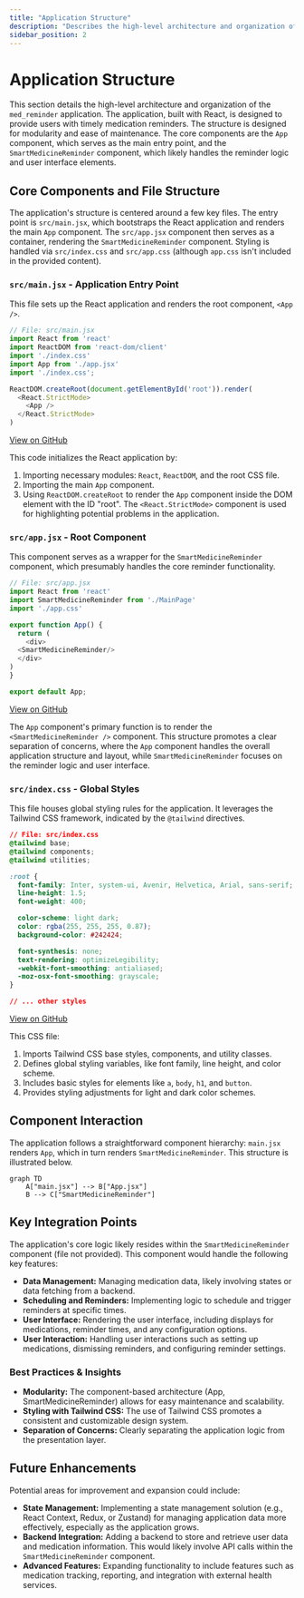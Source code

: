 ```yaml
---
title: "Application Structure"
description: "Describes the high-level architecture and organization of the application's codebase."
sidebar_position: 2
---
```


# Application Structure

This section details the high-level architecture and organization of the `med_reminder` application. The application, built with React, is designed to provide users with timely medication reminders. The structure is designed for modularity and ease of maintenance. The core components are the `App` component, which serves as the main entry point, and the `SmartMedicineReminder` component, which likely handles the reminder logic and user interface elements.

## Core Components and File Structure

The application's structure is centered around a few key files. The entry point is `src/main.jsx`, which bootstraps the React application and renders the main `App` component. The `src/app.jsx` component then serves as a container, rendering the `SmartMedicineReminder` component. Styling is handled via `src/index.css` and `src/app.css` (although `app.css` isn't included in the provided content).

### `src/main.jsx` - Application Entry Point

This file sets up the React application and renders the root component, `<App />`.

```javascript
// File: src/main.jsx
import React from 'react'
import ReactDOM from 'react-dom/client'
import './index.css'
import App from './app.jsx'
import './index.css';

ReactDOM.createRoot(document.getElementById('root')).render(
  <React.StrictMode>
    <App />
  </React.StrictMode>
)
```
[View on GitHub](https://github.com/santrupt29/med_reminder/blob/main/src/main.jsx)

This code initializes the React application by:
1.  Importing necessary modules: `React`, `ReactDOM`, and the root CSS file.
2.  Importing the main `App` component.
3.  Using `ReactDOM.createRoot` to render the `App` component inside the DOM element with the ID "root". The `<React.StrictMode>` component is used for highlighting potential problems in the application.

### `src/app.jsx` - Root Component

This component serves as a wrapper for the `SmartMedicineReminder` component, which presumably handles the core reminder functionality.

```javascript
// File: src/app.jsx
import React from 'react'
import SmartMedicineReminder from './MainPage'
import './app.css'

export function App() {
  return (
    <div>
  <SmartMedicineReminder/>
  </div>
)
}

export default App;
```
[View on GitHub](https://github.com/santrupt29/med_reminder/blob/main/src/app.jsx)

The `App` component's primary function is to render the `<SmartMedicineReminder />` component. This structure promotes a clear separation of concerns, where the `App` component handles the overall application structure and layout, while `SmartMedicineReminder` focuses on the reminder logic and user interface.

### `src/index.css` - Global Styles

This file houses global styling rules for the application. It leverages the Tailwind CSS framework, indicated by the `@tailwind` directives.

```css
// File: src/index.css
@tailwind base;
@tailwind components;
@tailwind utilities;

:root {
  font-family: Inter, system-ui, Avenir, Helvetica, Arial, sans-serif;
  line-height: 1.5;
  font-weight: 400;

  color-scheme: light dark;
  color: rgba(255, 255, 255, 0.87);
  background-color: #242424;

  font-synthesis: none;
  text-rendering: optimizeLegibility;
  -webkit-font-smoothing: antialiased;
  -moz-osx-font-smoothing: grayscale;
}

// ... other styles
```
[View on GitHub](https://github.com/santrupt29/med_reminder/blob/main/src/index.css)

This CSS file:
1.  Imports Tailwind CSS base styles, components, and utility classes.
2.  Defines global styling variables, like font family, line height, and color scheme.
3.  Includes basic styles for elements like `a`, `body`, `h1`, and `button`.
4.  Provides styling adjustments for light and dark color schemes.

## Component Interaction

The application follows a straightforward component hierarchy: `main.jsx` renders `App`, which in turn renders `SmartMedicineReminder`. This structure is illustrated below.





```mermaid
graph TD
    A["main.jsx"] --> B["App.jsx"]
    B --> C["SmartMedicineReminder"]
```



## Key Integration Points

The application's core logic likely resides within the `SmartMedicineReminder` component (file not provided). This component would handle the following key features:

*   **Data Management:** Managing medication data, likely involving states or data fetching from a backend.
*   **Scheduling and Reminders:** Implementing logic to schedule and trigger reminders at specific times.
*   **User Interface:** Rendering the user interface, including displays for medications, reminder times, and any configuration options.
*   **User Interaction:** Handling user interactions such as setting up medications, dismissing reminders, and configuring reminder settings.

### Best Practices & Insights

*   **Modularity:** The component-based architecture (App, SmartMedicineReminder) allows for easy maintenance and scalability.
*   **Styling with Tailwind CSS:**  The use of Tailwind CSS promotes a consistent and customizable design system.
*   **Separation of Concerns:** Clearly separating the application logic from the presentation layer.

## Future Enhancements

Potential areas for improvement and expansion could include:

*   **State Management:** Implementing a state management solution (e.g., React Context, Redux, or Zustand) for managing application data more effectively, especially as the application grows.
*   **Backend Integration:** Adding a backend to store and retrieve user data and medication information. This would likely involve API calls within the `SmartMedicineReminder` component.
*   **Advanced Features:** Expanding functionality to include features such as medication tracking, reporting, and integration with external health services.